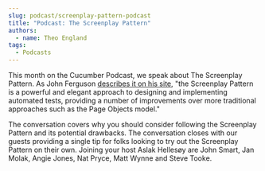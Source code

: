 ```yaml
---
slug: podcast/screenplay-pattern-podcast
title: "Podcast: The Screenplay Pattern"
authors:
  - name: Theo England
tags:
  - Podcasts
---
```


This month on the Cucumber Podcast, we speak about The Screenplay Pattern. As John Ferguson [describes it on his site](http://serenity-bdd.info/docs/articles/screenplay-tutorial.html), "the Screenplay Pattern is a powerful and elegant approach to designing and implementing automated tests, providing a number of improvements over more traditional approaches such as the Page Objects model."

The conversation covers why you should consider following the Screenplay Pattern and its potential drawbacks. The conversation closes with our guests providing a single tip for folks looking to try out the Screenplay Pattern on their own. Joining your host Aslak Hellesøy are John Smart, Jan Molak, Angie Jones, Nat Pryce, Matt Wynne and Steve Tooke.

<SoundCloudEpisode track="418179216" />

<!-- truncate -->